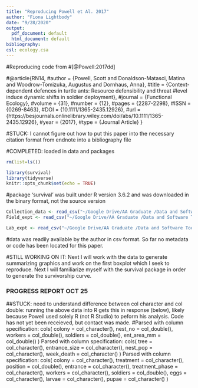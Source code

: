 ```yaml
---
title: "Reproducing Powell et Al. 2017"
author: "Fiona Lightbody"
date: "9/28/2020"
output:
  pdf_document: default
  html_document: default
bibliography: 
csl: ecology.csa
---
```


#Reproducing code from 
#[@Powell:2017dd] 

#@article{RN14,
#author = {Powell, Scott and Donaldson-Matasci, Matina and Woodrow-Tomizuka, Augustus and Dornhaus, Anna},
#title = {Context-dependent defences in turtle ants: Resource defensibility and threat #level induce dynamic shifts in soldier deployment},
#journal = {Functional Ecology},
#volume = {31},
#number = {12},
#pages = {2287-2298},
#ISSN = {0269-8463},
#DOI = {10.1111/1365-2435.12926},
#url = {https://besjournals.onlinelibrary.wiley.com/doi/abs/10.1111/1365-2435.12926},
#year = {2017},
#type = {Journal Article}
}


#STUCK: I cannot figure out how to put this paper into the necessary citation format from endnote into a bibliography file 


#COMPLETED: loaded in data and packages 
```r
rm(list=ls())

library(survival)
library(tidyverse)
knitr::opts_chunk$set(echo = TRUE)
```
#package 'survival' was built under R version 3.6.2 and was downloaded in the binary format, not the source version

```r
Collection_data <- read_csv("~/Google Drive/AA Graduate /Data and Software Tools EBIO6660/data/Cephalotes_rohweri_collection_data.csv") 
Field_expt <- read_csv("~/Google Drive/AA Graduate /Data and Software Tools EBIO6660/data/Cephalotes_rohweri_field_expt.csv")

Lab_expt <- read_csv("~/Google Drive/AA Graduate /Data and Software Tools EBIO6660/data/Cephalotes_rohweri_lab_expt.csv")

```
#data was readily available by the author in csv format. So far no metadata or code has been located for this paper. 

#STILL WORKING ON IT: Next I will work with the data to generate summarizing graphics and work on the first boxplot which I seek to reproduce. Next I will familiarize myself with the survival package in order to generate the survivorship curve. 

### PROGRESS REPORT OCT 25 
##STUCK: need to understand difference between col character and col double: running the above data into R gets this in response (below), likely because Powell used solely R (not R Studio) to peform his analysis. Code has not yet been receieved, but contact was made. 
#Parsed with column specification: 
cols(
  colony = col_character(),
  nest_no = col_double(),
  workers = col_double(),
  soldiers = col_double(),
  ent_area_mm = col_double()
)
Parsed with column specification:
cols(
  tree = col_character(),
  entrance_size = col_character(),
  nest_pop = col_character(),
  week_death = col_character()
)
Parsed with column specification:
cols(
  colony = col_character(),
  treatment = col_character(),
  position = col_double(),
  entrance = col_character(),
  treatment_phase = col_character(),
  workers = col_character(),
  soldiers = col_double(),
  eggs = col_character(),
  larvae = col_character(),
  pupae = col_character()
)